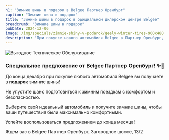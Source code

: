 ```yaml
---
h1: "Зимние шины в подарок в Belgee Партнер Оренбург"
caption: "Зимние шины в подарок"
title: "Зимние шины в подарок в официальном дилерском центре Belgee"
breadcrumb: "Зимние шины в подарок"
pubDate: 2024-12-06
image: /img/specials/zimnie-shiny-v-podarok/geely-winter-tires-900x480.webp
description: "При покупке нового автомобиля Belgee в Партнер Оренбург, комплект зимних шин (4 штуки) предоставляется покупателю в подарок, данное предложение действует на весь модельный ряд Belgee"
---
```



<picture>
	<source media="(min-width: 1200px)" srcset="/img/specials/zimnie-shiny-v-podarok/geely-winter-tires-1304x480.webp" />
	<source media="(min-width: 768px)" srcset="/img/specials/zimnie-shiny-v-podarok/geely-winter-tires-1080x1080.webp" />
	<source media="(min-width: 320px)" srcset="/img/specials/zimnie-shiny-v-podarok/geely-winter-tires-1080x1080.webp" />
	<img src="/img/specials/zimnie-shiny-v-podarok/geely-winter-tires-1080x1080.webp" class="w-full mb-10" alt="Выгодное Техническое Обслуживание" />
</picture>

### Специальное предложение от Belgee Партнер Оренбург! ✨🚗 

До конца декабря при покупке любого автомобиля Belgee вы получаете в **подарок** зимние шины!  
 
Не упустите шанс подготовиться к зимним поездкам с комфортом и безопасностью.

Выберите свой идеальный автомобиль и получите зимние шины, чтобы ваши путешествия были максимально комфортными. 
 
Успейте воспользоваться предложением до конца месяца! 
 
Ждем вас в Belgee Партнер Оренбург, Загородное шоссе, 13/2

<br/>

<SpecialSalonsInfo dataTitle="Узнать подробнее<br>«Зимние шины в подарок»" />

